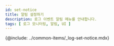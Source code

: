 ```yaml
---
id: set-notice
title: 알림 설정하기
description: 로그 이벤트 알림 메뉴를 안내합니다. 
tags: [ 로그 모니터링, 알림, UI ]
---
```


{@include: ../common-items/_log-set-notice.mdx} 

<!-- 

>
    
  메시지에 `${logContent}`를 입력하면 수집된 로그의 본문이 경고 알림의 내용으로 출력됩니다.

  ![sc](/img/log-alert-event-setting2.png)

![복합 로그 이벤트](/img/log-alert-event-add2.png)

-->